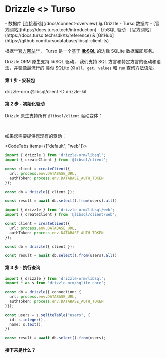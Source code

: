 
# Drizzle \<\> Turso

<Prerequisites>
- 数据库 [连接基础](/docs/connect-overview) 与 Drizzle
- Turso 数据库 - [官方网站](https://docs.turso.tech/introduction)
- LibSQL 驱动 - [官方网站](https://docs.turso.tech/sdk/ts/reference) & [GitHub](https://github.com/tursodatabase/libsql-client-ts)
</Prerequisites>

根据**[官方网站](https://turso.tech/drizzle)**，
Turso 是一个基于 **[libSQL](https://github.com/libsql/libsql)** 的边缘 SQLite 数据库即服务。

Drizzle ORM 原生支持 libSQL 驱动，
我们支持 SQL 方言和特定方言的驱动和语法，并镜像最流行的
类似 SQLite 的 `all`、`get`、`values` 和 `run` 查询方法语法。

#### 第 1 步 - 安装包
<Npm>
drizzle-orm @libsql/client
-D drizzle-kit
</Npm>

#### 第 2 步 - 初始化驱动
Drizzle 原生支持所有 `@libsql/client` 驱动变体：

<LibsqlTable />

<br />

<LibsqlTabs />

如果您需要提供您现有的驱动：

<CodeTabs items={["default", "web"]}>
```typescript copy
import { drizzle } from 'drizzle-orm/libsql';
import { createClient } from '@libsql/client';

const client = createClient({ 
  url: process.env.DATABASE_URL,
  authToken: process.env.DATABASE_AUTH_TOKEN
});

const db = drizzle({ client });

const result = await db.select().from(users).all()
```
```typescript copy
import { drizzle } from 'drizzle-orm/libsql/web';
import { createClient } from '@libsql/client/web';

const client = createClient({ 
  url: process.env.DATABASE_URL,
  authToken: process.env.DATABASE_AUTH_TOKEN
});

const db = drizzle({ client });

const result = await db.select().from(users).all()
```
</CodeTabs>

#### 第 3 步 - 执行查询

```ts
import { drizzle } from 'drizzle-orm/libsql';
import * as s from 'drizzle-orm/sqlite-core';

const db = drizzle({ connection: {
  url: process.env.DATABASE_URL, 
  authToken: process.env.DATABASE_AUTH_TOKEN 
}});

const users = s.sqliteTable("users", {
  id: s.integer(),
  name: s.text(),
})

const result = await db.select().from(users);
```

#### 接下来是什么？

<WhatsNextPostgres/>